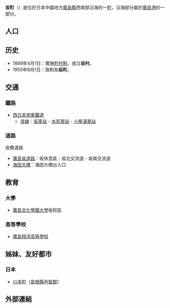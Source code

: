 {{日本町村
| 自治體名=坂
| 町村=町
| 圖像 = [[File:Saka_Station_20180428.jpg|240px]]
| 圖像說明=[[坂站|坂站]]
| 町村章=[[File:Saka_Hiroshima_chapter.JPG|100px]]
| 日文原名=坂町
| 平假名=さかちょう
| 羅馬字拼音=Saka-chō
| 都道府縣=廣島縣
| 支廳=
| 郡=安藝郡
| 郡連結=安藝郡 (廣島縣)
| 編號=34309-9
| 面積=15.65
| 邊界未定=
| 人口=13,427
| 統計時間=2011年2月28日
| 自治體=[[廣島市|廣島市]]（[[安藝區|安藝區]]、[[南區_(廣島市)|南區]]）、[[吳市|吳市]]、[[海田町|海田町]]
| 樹=[[梅|梅]]
| 花=[[牽牛花|牽牛花]]
| 鳥=[[綠繡眼|綠繡眼]]
| 其他象徵物=
| 其他象徵=
| 首長=吉田隆行
| 議員數=12
| 郵遞區號=731-4393
| 所在地=安藝郡坂町平成濱一丁目1番1号<br>[[File:Saka_Town_Office.jpg|210px]]
| 電話號碼=82-820-1507
| 外部連結={{url|http://www.town.saka.lg.jp/}}
| 經度=
| 緯度=
| 地圖=[[File:Saka_in_Hiroshima_Prefecture.png|250px]]
| 註記=人口：[http://www.town.saka.hiroshima.jp/sakacho/ 坂町官方網頁]
}}
'''坂町'''（{{jpn|j=坂町|hg=さかちょう|rm=Saka chō|f=y}}）是位於日本中國地方[[廣島縣|廣島縣]]西南部沿海的一[[町|町]]，沿海部分屬於[[廣島港|廣島港]]的一部分。

== 人口 ==

{{日本人口統計|location=Saka, Hiroshima}}

==历史==
* 1889年4月1日：實施[[町村制|町村制]]，成立'''坂村'''。
* 1950年8月1日：改制為'''坂町'''。

==交通==
===鐵路===
* [[西日本旅客鐵道|西日本旅客鐵道]]
** [[吳線|吳線]]：[[坂車站|坂車站]] - [[水尻車站|水尻車站]] - [[小屋浦車站|小屋浦車站]]

=== 道路 ===
; 收費道路
* [[廣島吳道路|廣島吳道路]]：坂休息區 - 坂北交流道 - 坂南交流道
* [[海田大橋|海田大橋]]：海田大橋出入口

==教育==
===大學===
* [[廣島文化學園大學|廣島文化學園大學]]坂校區

===高等學校===
* [[廣島翔洋高等學校|廣島翔洋高等學校]]

==姊妹、友好都市==
===日本===
* [[川本町|川本町]]（[[島根縣|島根縣]][[邑智郡|邑智郡]]）

==外部連結==
{{commonscat|Saka, Hiroshima}}

{{廣島縣}}{{Authority control}}